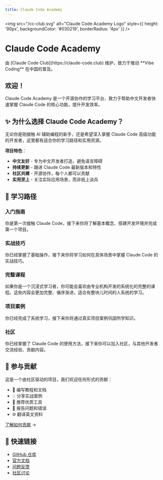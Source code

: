 ```yaml
---
title: Claude Code Academy
---
```



<img src="/cc-club.svg" alt="Claude Code Academy Logo" style={{ height: '90px', backgroundColor: '#030219', borderRadius: '4px' }} />

# Claude Code Academy

<p className="text-xl mt-6 text-gray-600 dark:text-gray-400">由 [Claude Code Club](https://claude-code.club) 维护，致力于推动 **Vibe Coding** 在中国的普及。</p>

## 欢迎！

Claude Code Academy 是一个开源协作的学习平台，致力于帮助中文开发者快速掌握 Claude Code 的核心功能，提升开发效率。

## ✨ 为什么选择 Claude Code Academy？

无论你是刚接触 AI 辅助编程的新手，还是希望深入掌握 Claude Code 高级功能的开发者，这里都有适合你的学习路径和实用资源。

**项目特色**：

- **中文友好** - 专为中文开发者打造，避免语言障碍
- **持续更新** - 跟进 Claude Code 最新版本和特性
- **社区共建** - 开源协作，每个人都可以贡献
- **实用至上** - 关注实际应用场景，而非纸上谈兵

## 🎯 学习路径

<Steps>

### 入门指南

你是第一次接触 Claude Code，接下来你将了解基本概念、搭建开发环境并完成第一个项目。

<Cards>
  <Cards.Card icon="📖" title="什么是 Claude Code" href="/getting-started/introduction" />
  <Cards.Card icon="🔑" title="获取 API Key" href="/getting-started/get-api-key" />
  <Cards.Card icon="⚙️" title="安装和配置" href="/getting-started/installation" />
  <Cards.Card icon="🚀" title="快速体验 Claude Code" href="/getting-started/quick-start" />
  <Cards.Card icon="💡" title="如何用 Claude Code 做…" href="/getting-started/how-to" />
  <Cards.Card icon="❓" title="常见问题" href="/getting-started/faq" />
</Cards>

### 实战技巧

你已经掌握了基础操作，接下来你将学习如何在具体场景中掌握 Claude Code 的实战技巧。

<Cards>
  <Cards.Card icon="📚" title="通用资源" href="/practical-skills/general" />
  <Cards.Card icon="⚙️" title="工作流程" href="/practical-skills/workflow" />
  <Cards.Card icon="🎨" title="UI 设计" href="/practical-skills/ui" />
  <Cards.Card icon="⌨️" title="命令和技巧" href="/practical-skills/commands" />
  <Cards.Card icon="🤖" title="Subagent" href="/practical-skills/subagents" />
  <Cards.Card icon="🔌" title="MCP Tools" href="/practical-skills/mcp-tools" />
</Cards>

### 完整课程

如果你是一个沉浸式学习者，你可能会喜欢由专业机构开发的系统化的完整的课程。这些内容会更加完整、循序渐进，适合有整块儿时间的人系统的学习。

<Cards>
  <Cards.Card icon="🎓" title="浏览完整课程（TBD）" href="/tutorials" />
</Cards>

### 项目案例

你已经完成了系统学习，接下来你将通过真实项目案例巩固所学知识。

<Cards>
  <Cards.Card icon="💼" title="查看项目案例（TBD）" href="/examples" />
</Cards>

### 社区

你已经掌握了 Claude Code 的使用方法，接下来你可以加入社区，与其他开发者交流经验、贡献内容。

<Cards>
  <Cards.Card icon="✍️" title="贡献指南" href="/community/contributing" />
  <Cards.Card icon="🌟" title="案例展示" href="/community/showcase" />
  <Cards.Card icon="💬" title="常见问题" href="/community/faq" />
</Cards>

</Steps>


## 🤝 参与贡献

这是一个由社区驱动的项目，我们欢迎任何形式的贡献：

- 📝 编写教程和文档
- 💡 分享实战案例
- 🔧 推荐优质工具
- 🐛 报告问题和错误
- 🌐 翻译英文资料

[了解如何贡献](/community/contributing) →

## 🔗 快速链接

- [GitHub 仓库](https://github.com/zjh1943/awesome-claude-code)
- [官方文档](https://docs.claude.com/claude-code)
- [问题反馈](https://github.com/zjh1943/awesome-claude-code/issues)
- [社区讨论](https://github.com/zjh1943/awesome-claude-code/discussions)
